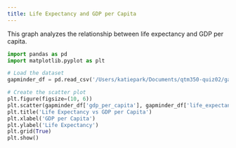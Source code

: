 ```yaml
---
title: Life Expectancy and GDP per Capita
---
```

This graph analyzes the relationship between life expectancy and GDP per capita.

```python
import pandas as pd
import matplotlib.pyplot as plt

# Load the dataset
gapminder_df = pd.read_csv('/Users/katiepark/Documents/qtm350-quiz02/gapminder.csv')

# Create the scatter plot
plt.figure(figsize=(10, 6))
plt.scatter(gapminder_df['gdp_per_capita'], gapminder_df['life_expectancy'], alpha=0.5)
plt.title('Life Expectancy vs GDP per Capita')
plt.xlabel('GDP per Capita')
plt.ylabel('Life Expectancy')
plt.grid(True)
plt.show()
``` 